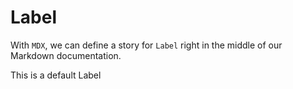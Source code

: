 <!-- Label.stories.mdx -->



<Meta title="Label" component={Label} />

# Label

With `MDX`, we can define a story for `Label` right in the middle of our Markdown documentation.

<Canvas>
  <Story name="Main">
    <div>
      <Label>This is a default Label</Label>
    </div>
  </Story>
</Canvas>
